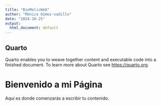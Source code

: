 ```yaml
---
title: "BioMolicWeb"
author: "Mónica Gómez-vadillo"
date: "2024-10-25"
output:
  html_document: default
---
```


## Quarto

Quarto enables you to weave together content and executable code into a finished document. To learn more about Quarto see <https://quarto.org>.

# Bienvenido a mi Página

Aquí es donde comenzarás a escribir tu contenido.
